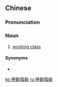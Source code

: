 ==Chinese==
{{zh-forms|s=劳动阶级|type=22}}

===Pronunciation===
{{zh-pron
|m=láodòng jiējí
|cat=n
}}

===Noun===
{{zh-noun}}

# [[working class]]

====Synonyms====
* {{zh-l|工人階級}}

{{zh-cat|Sociology}}

[[ko:勞動階級]]
[[ru:勞動階級]]
